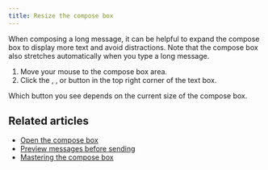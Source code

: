 ```yaml
---
title: Resize the compose box
---
```



When composing a long message, it can be helpful to expand the compose
box to display more text and avoid distractions. Note that the compose
box also stretches automatically when you type a long message.

<FlattenedSteps>
  <StartComposing />

  1. Move your mouse to the compose box area.
  1. Click the <ExpandDiagonalIcon />, <MaximizeDiagonalIcon />, or <CollapseDiagonalIcon /> button in the top right corner of the text
     box.
</FlattenedSteps>

<ZulipTip>
  Which button you see depends on the current size of the compose box.
</ZulipTip>

## Related articles

* [Open the compose box](/help/open-the-compose-box)
* [Preview messages before sending](/help/preview-your-message-before-sending)
* [Mastering the compose box](/help/mastering-the-compose-box)
